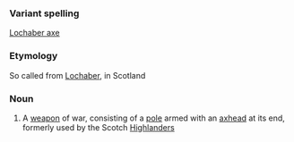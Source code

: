 ===Variant spelling===
[[Lochaber axe]]
===Etymology===
So called from [[Lochaber]], in Scotland
===Noun===
#A [[weapon]] of war, consisting of a [[pole]] armed with an [[axhead]] at its end, formerly used by the Scotch [[Highlander]]s